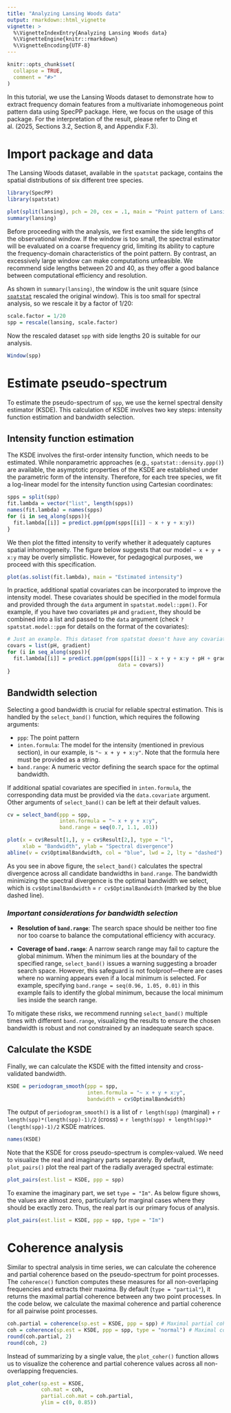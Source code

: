 ```yaml
---
title: "Analyzing Lansing Woods data"
output: rmarkdown::html_vignette
vignette: >
  %\VignetteIndexEntry{Analyzing Lansing Woods data}
  %\VignetteEngine{knitr::rmarkdown}
  %\VignetteEncoding{UTF-8}
---
```


```r
knitr::opts_chunk$set(
  collapse = TRUE,
  comment = "#>"
)
```

In this tutorial, we use the Lansing Woods dataset to demonstrate how to extract frequency domain features from a multivariate inhomogeneous point pattern data using SpecPP package. Here, we focus on the usage of this package. For the interpretation of the result, please refer to Ding et al. (2025, Sections 3.2, Section 8, and Appendix F.3).

# Import package and data

The Lansing Woods dataset, available in the `spatstat` package, contains the spatial distributions of six different tree species.

```r
library(SpecPP)
library(spatstat)

plot(split(lansing), pch = 20, cex = .1, main = "Point pattern of Lansing Woods")
summary(lansing)
```

Before proceeding with the analysis, we first examine the side lengths of the observational window. If the window is too small, the spectral estimator will be evaluated on a coarse frequency grid, limiting its ability to capture the frequency-domain characteristics of the point pattern. By contrast, an excessively large window can make computations unfeasible. We recommend side lengths between 20 and 40, as they offer a good balance between computational efficiency and resolution.

As shown in `summary(lansing)`, the window is the unit square (since [`spatstat`](https://search.r-project.org/CRAN/refmans/spatstat.data/html/lansing.html) rescaled the original window). This is too small for spectral analysis, so we rescale it by a factor of 1/20:

```r
scale.factor = 1/20
spp = rescale(lansing, scale.factor)
```

Now the rescaled dataset `spp` with side lengths 20 is suitable for our analysis.

```r
Window(spp)
```

# Estimate pseudo-spectrum

To estimate the pseudo-spectrum of `spp`, we use the kernel spectral density estimator (KSDE). This calculation of KSDE involves two key steps: intensity function estimation and bandwidth selection.

## Intensity function estimation

The KSDE involves the first-order intensity function, which needs to be estimated. While nonparametric approaches (e.g., `spatstat::density.ppp()`) are available, the asymptotic properties of the KSDE are established under the parametric form of the intensity. Therefore, for each tree species, we fit a log-linear model for the intensity function using Cartesian coordinates:

```r
spps = split(spp)
fit.lambda = vector("list", length(spps))
names(fit.lambda) = names(spps)
for (i in seq_along(spps)){
  fit.lambda[[i]] = predict.ppm(ppm(spps[[i]] ~ x + y + x:y))
}
```

We then plot the fitted intensity to verify whether it adequately captures spatial inhomogeneity. The figure below suggests that our model `~ x + y + x:y` may be overly simplistic. However, for pedagogical purposes, we proceed with this specification.

```r
plot(as.solist(fit.lambda), main = "Estimated intensity")
```

In practice, additional spatial covariates can be incorporated to improve the intensity model. These covariates should be specified in the model formula and provided through the `data` argument in `spatstat.model::ppm()`. For example, if you have two covariates `pH` and `gradient`, they should be combined into a list and passed to the `data` argument (check `?spatstat.model::ppm` for details on the format of the covariates):

```r
# Just an example. This dataset from spatstat doesn't have any covariate.
covars = list(pH, gradient)
for (i in seq_along(spps)){
  fit.lambda[[i]] = predict.ppm(ppm(spps[[i]] ~ x + y + x:y + pH + gradient,
                                    data = covars))
}
```

## Bandwidth selection

Selecting a good bandwidth is crucial for reliable spectral estimation. This is handled by the `select_band()` function, which requires the following arguments:

-   `ppp`: The point pattern
-   `inten.formula`: The model for the intensity (mentioned in previous section), in our example, is `"~ x + y + x:y"`. Note that the formula here must be provided as a string.
-   `band.range`: A numeric vector defining the search space for the optimal bandwidth.

If additional spatial covariates are specified in `inten.formula`, the corresponding data must be provided via the `data.covariate` argument. Other arguments of `select_band()` can be left at their default values.

```r
cv = select_band(ppp = spp,
                 inten.formula = "~ x + y + x:y",
                 band.range = seq(0.7, 1.1, .01))

plot(x = cv$Result[1,], y = cv$Result[2,], type = "l",
     xlab = "Bandwidth", ylab = "Spectral divergence")
abline(v = cv$OptimalBandwidth, col = "blue", lwd = 2, lty = "dashed")
```

As you see in above figure, the `select_band()` calculates the spectral divergence across all candidate bandwidths in `band.range`. The bandwidth minimizing the spectral divergence is the optimal bandwidth we select, which is `cv$OptimalBandwidth` = `r cv$OptimalBandwidth` (marked by the blue dashed line).

### *Important considerations for bandwidth selection*

-   **Resolution of `band.range`**: The search space should be neither too fine nor too coarse to balance the computational efficiency with accuracy.

-   **Coverage of `band.range`**: A narrow search range may fail to capture the global minimum. When the minimum lies at the boundary of the specified range, `select_band()` issues a warning suggesting a broader search space. However, this safeguard is not foolproof—there are cases where no warning appears even if a local minimum is selected. For example, specifying `band.range = seq(0.96, 1.05, 0.01)` in this example fails to identify the global minimum, because the local minimum lies inside the search range.

To mitigate these risks, we recommend running `select_band()` multiple times with different `band.range`, visualizing the results to ensure the chosen bandwidth is robust and not constrained by an inadequate search space.

## Calculate the KSDE

Finally, we can calculate the KSDE with the fitted intensity and cross-validated bandwidth.

```r
KSDE = periodogram_smooth(ppp = spp,
                          inten.formula = "~ x + y + x:y",
                          bandwidth = cv$OptimalBandwidth)
```

The output of `periodogram_smooth()` is a list of `r length(spp)` (marginal) + `r length(spp)*(length(spp)-1)/2` (cross) = `r length(spp) + length(spp)*(length(spp)-1)/2` KSDE matrices.

```r
names(KSDE)
```

Note that the KSDE for cross pseudo-spectrum is complex-valued. We need to visualize the real and imaginary parts separately. By default, `plot_pairs()` plot the real part of the radially averaged spectral estimate:

```r
plot_pairs(est.list = KSDE, ppp = spp)
```

To examine the imaginary part, we set `type = "Im"`. As below figure shows, the values are almost zero, particularly for marginal cases where they should be exactly zero. Thus, the real part is our primary focus of analysis.

```r
plot_pairs(est.list = KSDE, ppp = spp, type = "Im")
```

# Coherence analysis

Similar to spectral analysis in time series, we can calculate the coherence and partial coherence based on the pseudo-spectrum for point processes. The `coherence()` function computes these measures for all non-overlaping frequencies and extracts their maxima. By default (`type = "partial"`), it returns the maximal partial coherence between any two point processes. In the code below, we calculate the maximal coherence and partial coherence for all pairwise point processes.

```r
coh.partial = coherence(sp.est = KSDE, ppp = spp) # Maximal partial coherence
coh = coherence(sp.est = KSDE, ppp = spp, type = "normal") # Maximal coherence
round(coh.partial, 2)
round(coh, 2)
```

Instead of summarizing by a single value, the `plot_coher()` function allows us to visualize the coherence and partial coherence values across all non-overlapping frequencies.

```r
plot_coher(sp.est = KSDE,
           coh.mat = coh,
           partial.coh.mat = coh.partial,
           ylim = c(0, 0.85))
```

